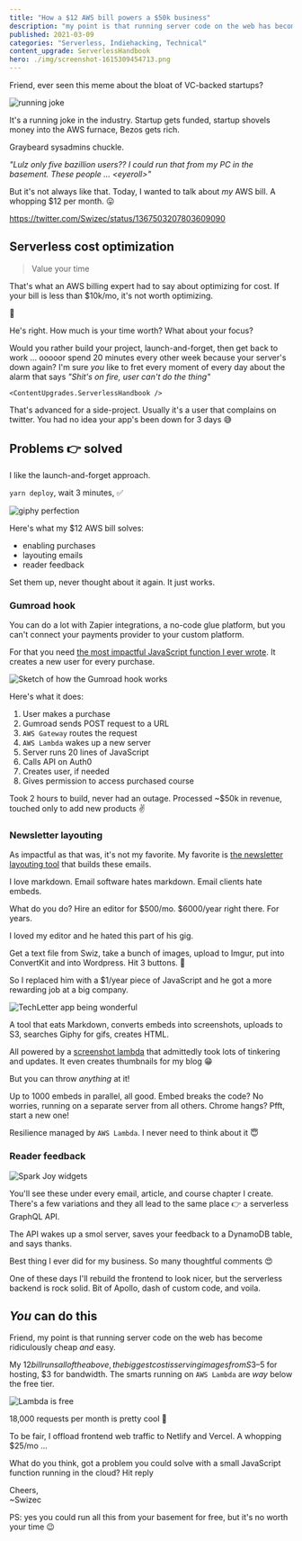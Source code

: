 ```yaml
---
title: "How a $12 AWS bill powers a $50k business"
description: "my point is that running server code on the web has become ridiculously cheap *and* easy"
published: 2021-03-09
categories: "Serverless, Indiehacking, Technical"
content_upgrade: ServerlessHandbook
hero: ./img/screenshot-1615309454713.png
---
```



Friend, ever seen this meme about the bloat of VC-backed startups?

![running joke](./img/SzYypgjpgchiaa3.jpeg)

It's a running joke in the industry. Startup gets funded, startup shovels money into the AWS furnace, Bezos gets rich.

Graybeard sysadmins chuckle.

_"Lulz only five bazillion users?? I could run that from my PC in the basement. These people ... &lt;eyeroll>"_

But it's not always like that. Today, I wanted to talk about _my_ AWS bill. A whopping $12 per month. 😛

https://twitter.com/Swizec/status/1367503207803609090

## Serverless cost optimization

> Value your time

That's what an AWS billing expert had to say about optimizing for cost. If your bill is less than $10k/mo, it's not worth optimizing.

🤯

He's right. How much is your time worth? What about your focus?

Would you rather build your project, launch-and-forget, then get back to work ... ooooor spend 20 minutes every other week because your server's down again? I'm sure _you_ like to fret every moment of every day about the alarm that says _"Shit's on fire, user can't do the thing"_

`<ContentUpgrades.ServerlessHandbook />`

That's advanced for a side-project. Usually it's a user that complains on twitter. You had no idea your app's been down for 3 days 😅

## Problems 👉 solved

I like the launch-and-forget approach.

`yarn deploy`, wait 3 minutes, ✅

![giphy perfection](giphy:perfection)

Here's what my $12 AWS bill solves:

- enabling purchases
- layouting emails
- reader feedback

Set them up, never thought about it again. It just works.

### Gumroad hook

You can do a lot with Zapier integrations, a no-code glue platform, but you can't connect your payments provider to your custom platform.

For that you need [the most impactful JavaScript function I ever wrote](https://swizec.com/blog/a-javascript-function-that-makes-dollar40000+year). It creates a new user for every purchase.

![Sketch of how the Gumroad hook works](./img/Sketch-of-how-the-Gumroad-hook-works077gb0.png)

Here's what it does:

1.  User makes a purchase
2.  Gumroad sends POST request to a URL
3.  `AWS Gateway` routes the request
4.  `AWS Lambda` wakes up a new server
5.  Server runs 20 lines of JavaScript
6.  Calls API on Auth0
7.  Creates user, if needed
8.  Gives permission to access purchased course

Took 2 hours to build, never had an outage. Processed ~$50k in revenue, touched only to add new products ✌️

### Newsletter layouting

As impactful as that was, it's not my favorite. My favorite is [the newsletter layouting tool](https://techletter.app) that builds these emails.

I love markdown. Email software hates markdown. Email clients hate embeds.

What do you do? Hire an editor for $500/mo. $6000/year right there. For years.

I loved my editor and he hated this part of his gig.

Get a text file from Swiz, take a bunch of images, upload to Imgur, put into ConvertKit and into Wordpress. Hit 3 buttons. 🤮

So I replaced him with a $1/year piece of JavaScript and he got a more rewarding job at a big company.

![TechLetter app being wonderful](./img/TechLetter-app-being-wonderfulh0djie.gif)

A tool that eats Markdown, converts embeds into screenshots, uploads to S3, searches Giphy for gifs, creates HTML.

All powered by a [screenshot lambda](https://github.com/Swizec/lambda-screenshot-as-a-service) that admittedly took lots of tinkering and updates. It even creates thumbnails for my blog 😁

But you can throw _anything_ at it!

Up to 1000 embeds in parallel, all good. Embed breaks the code? No worries, running on a separate server from all others. Chrome hangs? Pfft, start a new one!

Resilience managed by `AWS Lambda`. I never need to think about it 😇

### Reader feedback

![Spark Joy widgets](./img/Spark-Joy-widgetsfic4fd.png)

You'll see these under every email, article, and course chapter I create. There's a few variations and they all lead to the same place 👉 a serverless GraphQL API.

The API wakes up a smol server, saves your feedback to a DynamoDB table, and says thanks.

Best thing I ever did for my business. So many thoughtful comments 😍

One of these days I'll rebuild the frontend to look nicer, but the serverless backend is rock solid. Bit of Apollo, dash of custom code, and voila.

## _You_ can do this

Friend, my point is that running server code on the web has become ridiculously cheap _and_ easy.

My $12 bill runs all of the above, the biggest cost is serving images from S3 – $5 for hosting, $3 for bandwidth. The smarts running on `AWS Lambda` are _way_ below the free tier.

![Lambda is free](./img/Lambda-is-freedf7cb4.png)

18,000 requests per month is pretty cool 🚀

To be fair, I offload frontend web traffic to Netlify and Vercel. A whopping $25/mo ...

What do you think, got a problem you could solve with a small JavaScript function running in the cloud? Hit reply

Cheers,<br/>
~Swizec

PS: yes you could run all this from your basement for free, but it's no worth your time 😉
